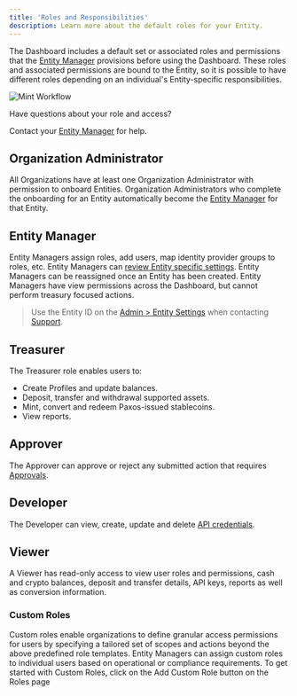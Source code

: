 ```yaml
---
title: 'Roles and Responsibilities'
description: Learn more about the default roles for your Entity.
---
```



The Dashboard includes a default set or associated roles and permissions that the [Entity Manager](#entity-manager) provisions before using the Dashboard.
These roles and associated permissions are bound to the Entity, so it is possible to have different roles depending on an individual's Entity-specific responsibilities.

![Mint Workflow](/images/organizations-entities.png)
<Tip>

 Have questions about your role and access?

Contact your [Entity Manager](#entity-manager) for help.

</Tip>


## Organization Administrator

All Organizations have at least one Organization Administrator with permission to onboard Entities.
Organization Administrators who complete the onboarding for an Entity automatically become the [Entity Manager](#entity-manager) for that Entity.

## Entity Manager

Entity Managers assign roles, add users, map identity provider groups to roles, etc.
Entity Managers can [review Entity specific settings](https://dashboard.paxos.com/admin).
Entity Managers can be reassigned once an Entity has been created.
Entity Managers have view permissions across the Dashboard, but cannot perform treasury focused actions.

> Use the Entity ID on the [ Admin > Entity Settings](https://dashboard.paxos.com/admin) when contacting [Support](https://support.paxos.com).

## Treasurer

The Treasurer role enables users to:

- Create Profiles and update balances.
- Deposit, transfer and withdrawal supported assets.
- Mint, convert and redeem Paxos-issued stablecoins.
- View reports.

## Approver

The Approver can approve or reject any submitted action that requires [Approvals](https://docs.paxos.com/dashboard/admin/approvals). 

## Developer

The Developer can view, create, update and delete [API credentials](https://dashboard.paxos.com/admin/api).

## Viewer

A Viewer has read-only access to view user roles and permissions, cash and crypto balances, deposit and transfer details, API keys, reports as well as conversion information.

### Custom Roles

Custom roles enable organizations to define granular access permissions for users by specifying a tailored set of scopes and actions beyond the above predefined role templates. Entity Managers can assign custom roles to individual users based on operational or compliance requirements. To get started with Custom Roles, click on the Add Custom Role button on the Roles page
